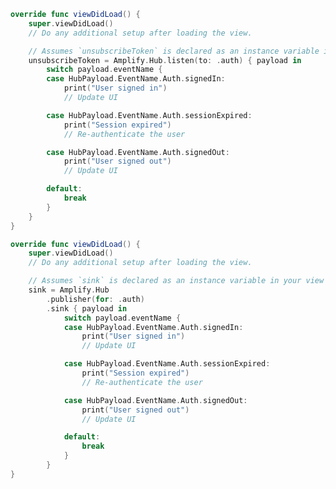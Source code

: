 <BlockSwitcher>

<Block name="Listener (iOS 11+)">

```swift
override func viewDidLoad() {
    super.viewDidLoad()
    // Do any additional setup after loading the view.

    // Assumes `unsubscribeToken` is declared as an instance variable in your view
    unsubscribeToken = Amplify.Hub.listen(to: .auth) { payload in
        switch payload.eventName {
        case HubPayload.EventName.Auth.signedIn:
            print("User signed in")
            // Update UI

        case HubPayload.EventName.Auth.sessionExpired:
            print("Session expired")
            // Re-authenticate the user

        case HubPayload.EventName.Auth.signedOut:
            print("User signed out")
            // Update UI

        default:
            break
        }
    }
}
```

</Block>

<Block name="Combine (iOS 13+)">

```swift
override func viewDidLoad() {
    super.viewDidLoad()
    // Do any additional setup after loading the view.

    // Assumes `sink` is declared as an instance variable in your view controller
    sink = Amplify.Hub
        .publisher(for: .auth)
        .sink { payload in
            switch payload.eventName {
            case HubPayload.EventName.Auth.signedIn:
                print("User signed in")
                // Update UI

            case HubPayload.EventName.Auth.sessionExpired:
                print("Session expired")
                // Re-authenticate the user

            case HubPayload.EventName.Auth.signedOut:
                print("User signed out")
                // Update UI

            default:
                break
            }
        }
}
```

</Block>

</BlockSwitcher>
